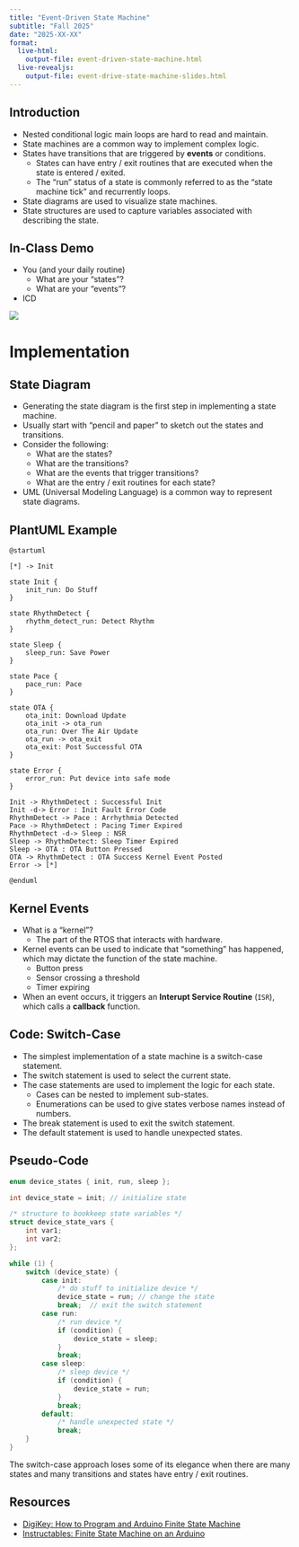 ```yaml
---
title: "Event-Driven State Machine"
subtitle: "Fall 2025"
date: "2025-XX-XX"
format:
  live-html: 
    output-file: event-driven-state-machine.html
  live-revealjs: 
    output-file: event-drive-state-machine-slides.html
---
```


## Introduction

- Nested conditional logic main loops are hard to read and maintain.
- State machines are a common way to implement complex logic.
- States have transitions that are triggered by **events** or conditions.
  - States can have entry / exit routines that are executed when the state is entered / exited.
  - The "run" status of a state is commonly referred to as the "state machine tick" and recurrently loops.
- State diagrams are used to visualize state machines. 
- State structures are used to capture variables associated with describing the state.

## In-Class Demo

- You (and your daily routine)
  - What are your "states"?
  - What are your "events"?
- ICD

![](images/edsm/icd_state_diagram.png){fig-align="center"}

# Implementation

## State Diagram

- Generating the state diagram is the first step in implementing a state machine.
- Usually start with "pencil and paper" to sketch out the states and transitions.
- Consider the following:
  - What are the states?
  - What are the transitions?
  - What are the events that trigger transitions?
  - What are the entry / exit routines for each state?
- UML (Universal Modeling Language) is a common way to represent state diagrams.

## PlantUML Example

```plantuml
@startuml

[*] -> Init

state Init {
    init_run: Do Stuff
}

state RhythmDetect {
    rhythm_detect_run: Detect Rhythm
}

state Sleep {
    sleep_run: Save Power
}

state Pace {
    pace_run: Pace
}

state OTA {
    ota_init: Download Update
    ota_init -> ota_run
    ota_run: Over The Air Update
    ota_run -> ota_exit
    ota_exit: Post Successful OTA
}

state Error {
    error_run: Put device into safe mode
}

Init -> RhythmDetect : Successful Init
Init -d-> Error : Init Fault Error Code
RhythmDetect -> Pace : Arrhythmia Detected
Pace -> RhythmDetect : Pacing Timer Expired
RhythmDetect -d-> Sleep : NSR
Sleep -> RhythmDetect: Sleep Timer Expired
Sleep -> OTA : OTA Button Pressed
OTA -> RhythmDetect : OTA Success Kernel Event Posted
Error -> [*]

@enduml
```

## Kernel Events

- What is a "kernel"?
  - The part of the RTOS that interacts with hardware.
- Kernel events can be used to indicate that "something" has happened, which may dictate the function of the state machine.
  - Button press
  - Sensor crossing a threshold
  - Timer expiring
- When an event occurs, it triggers an **Interupt Service Routine** (`ISR`), which calls a **callback** function.

## Code: Switch-Case

- The simplest implementation of a state machine is a switch-case statement.
- The switch statement is used to select the current state.
- The case statements are used to implement the logic for each state.
  - Cases can be nested to implement sub-states.
  - Enumerations can be used to give states verbose names instead of numbers.
- The break statement is used to exit the switch statement.
- The default statement is used to handle unexpected states.

## Pseudo-Code

```C
enum device_states { init, run, sleep };

int device_state = init; // initialize state

/* structure to bookkeep state variables */
struct device_state_vars {
    int var1;
    int var2;
};

while (1) {
    switch (device_state) {
        case init:
            /* do stuff to initialize device */
            device_state = run; // change the state
            break;  // exit the switch statement
        case run:
            /* run device */
            if (condition) {
                device_state = sleep;
            }
            break;
        case sleep:
            /* sleep device */
            if (condition) {
                device_state = run;
            }
            break;
        default:
            /* handle unexpected state */
            break;
    }
}
```

The switch-case approach loses some of its elegance when there are many states and many transitions and states have entry / exit routines.

## Resources

- [DigiKey: How to Program and Arduino Finite State Machine](https://www.digikey.com/en/maker/tutorials/2023/how-to-program-an-arduino-finite-state-machine)
- [Instructables: Finite State Machine on an Arduino](https://www.instructables.com/Finite-State-Machine-on-an-Arduino/)